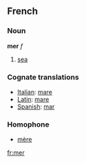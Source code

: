 ==French==
===Noun===
'''mer''' ''f''

# [[sea]]
===Cognate translations===

*[[Italian]]: [[mare]]
*[[Latin]]: [[mare]]
*[[Spanish]]: [[mar]]

===Homophone===
*[[mère]]
[[fr:mer]]